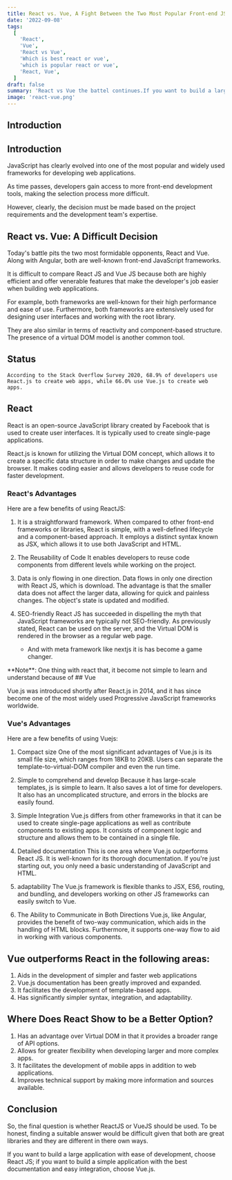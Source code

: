```yaml
---
title: React vs. Vue, A Fight Between the Two Most Popular Front-end JS Frameworks
date: '2022-09-08'
tags:
  [
    'React',
    'Vue',
    'React vs Vue',
    'Which is best react or vue',
    'which is popular react or vue',
    'React, Vue',
  ]
draft: false
summary: 'React vs Vue the battel continues.If you want to build a large application with ease of development, choose React JS.'
image: 'react-vue.png'
---
```



<ImageComponent
  src="/static/images/react-vue.png"
  width="auto"
  height="auto"
  alt="React vs Vue illustration"
/>

## Introduction

<TOCInline toc={props.toc} exclude="Introduction" toHeading={2} />

## Introduction

JavaScript has clearly evolved into one of the most popular and widely used frameworks for developing web applications.

As time passes, developers gain access to more front-end development tools, making the selection process more difficult.

However, clearly, the decision must be made based on the project requirements and the development team's expertise.

<GoogleHorizontalAdUnit path="react-vs-vue" />

## React vs. Vue: A Difficult Decision

<ImageComponent
  src="/static/images/react-status.png"
  width="auto"
  height="auto"
  alt="Stats regarding React and Vue stack overflow"
/>

Today's battle pits the two most formidable opponents, React and Vue. Along with Angular, both are well-known front-end JavaScript frameworks.

It is difficult to compare React JS and Vue JS because both are highly efficient and offer venerable features that make the developer's job easier when building web applications.

For example, both frameworks are well-known for their high performance and ease of use. Furthermore, both frameworks are extensively used for designing user interfaces and working with the root library.

They are also similar in terms of reactivity and component-based structure. The presence of a virtual DOM model is another common tool.

## Status

`According to the Stack Overflow Survey 2020, 68.9% of developers use React.js to create web apps, while 66.0% use Vue.js to create web apps.`

## React

<ImageComponent
  src="/static/images/react.jpeg"
  width="100%"
  height="auto"
  alt="Stats regarding React and Vue stack overflow"
/>

React is an open-source JavaScript library created by Facebook that is used to create user interfaces.
It is typically used to create single-page applications.

React.js is known for utilizing the Virtual DOM concept, which allows it to create a specific data structure in order to make changes and update the browser. It makes coding easier and allows developers to reuse code for faster development.

### React's Advantages

Here are a few benefits of using ReactJS:

1. It is a straightforward framework.
   When compared to other front-end frameworks or libraries, React is simple, with a well-defined lifecycle and a component-based approach. It employs a distinct syntax known as JSX, which allows it to use both JavaScript and HTML.

2. The Reusability of Code
   It enables developers to reuse code components from different levels while working on the project.

3. Data is only flowing in one direction.
   Data flows in only one direction with React JS, which is download. The advantage is that the smaller data does not affect the larger data, allowing for quick and painless changes. The object's state is updated and modified.

4. SEO-friendly
   React JS has succeeded in dispelling the myth that JavaScript frameworks are typically not SEO-friendly. As previously stated, React can be used on the server, and the Virtual DOM is rendered in the browser as a regular web page.
   - And with meta framework like nextjs it is has become a game changer.

<Note>
  **Note**: One thing with react that, it become not simple to learn and understand because of
</Note>
## Vue

<ImageComponent
  src="/static/images/vue.png"
  width="100%"
  height="auto"
  alt="Stats regarding React and Vue stack overflow"
/>

Vue.js was introduced shortly after React.js in 2014, and it has since become one of the most widely
used Progressive JavaScript frameworks worldwide.

### Vue's Advantages

Here are a few benefits of using Vuejs:

1. Compact size
   One of the most significant advantages of Vue.js is its small file size, which ranges from 18KB to 20KB. Users can separate the template-to-virtual-DOM compiler and even the run time.

2. Simple to comprehend and develop
   Because it has large-scale templates, js is simple to learn. It also saves a lot of time for developers. It also has an uncomplicated structure, and errors in the blocks are easily found.

3. Simple Integration
   Vue.js differs from other frameworks in that it can be used to create single-page applications as well as contribute components to existing apps. It consists of component logic and structure and allows them to be contained in a single file.

4. Detailed documentation
   This is one area where Vue.js outperforms React JS. It is well-known for its thorough documentation. If you're just starting out, you only need a basic understanding of JavaScript and HTML.

5. adaptability
   The Vue.js framework is flexible thanks to JSX, ES6, routing, and bundling, and developers working on other JS frameworks can easily switch to Vue.

6. The Ability to Communicate in Both Directions
   Vue.js, like Angular, provides the benefit of two-way communication, which aids in the handling of HTML blocks. Furthermore, it supports one-way flow to aid in working with various components.

## Vue outperforms React in the following areas:

1. Aids in the development of simpler and faster web applications
2. Vue.js documentation has been greatly improved and expanded.
3. It facilitates the development of template-based apps.
4. Has significantly simpler syntax, integration, and adaptability.

## Where Does React Show to be a Better Option?

1. Has an advantage over Virtual DOM in that it provides a broader range of API options.
2. Allows for greater flexibility when developing larger and more complex apps.
3. It facilitates the development of mobile apps in addition to web applications.
4. Improves technical support by making more information and sources available.

## Conclusion

So, the final question is whether ReactJS or VueJS should be used. To be honest, finding a suitable answer would be difficult given that both are great libraries and they are different in there own ways.

If you want to build a large application with ease of development, choose React JS; if you want to build a simple application with the best documentation and easy integration, choose Vue.js.
